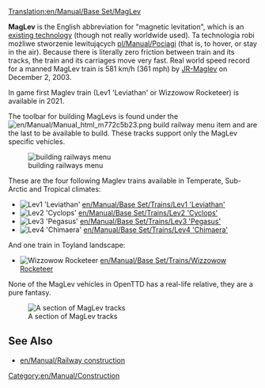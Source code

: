 [[Translation:en/Manual/Base Set/MagLev]]
{{en/Manual/Base Set/Types of railways}}

'''MagLev''' is the English abbreviation for "magnetic levitation", which is an [http://en.wikipedia.org/wiki/Maglev existing technology] (though not really worldwide used). Ta technologia robi możliwe stworzenie lewitujących [[pl/Manual/Pociągi]] (that is, to hover, or stay in the air). Because there is literally zero friction between train and its tracks, the train and its carriages move very fast. Real world speed record for a manned MagLev train is 581 km/h (361 mph) by [http://en.wikipedia.org/wiki/JR–Maglev JR-Maglev] on December 2, 2003.

In game first Maglev train (Lev1 'Leviathan' or Wizzowow Rocketeer) is available in 2021.

The toolbar for building MagLevs is found under the [[File:en/Manual/Manual html m772c5b23.png]] build railway menu item and are the last to be available to build. These tracks support only the MagLev specific vehicles.

[[File:en/Manual/Openttd-rail1.png|none|building railways menu]]

These are the four following Maglev trains available in Temperate, Sub-Arctic and Tropical climates:
*[[File:en/Manual/Base Set/Trains/Lev1leviathan.png|Lev1 'Leviathan']] [[en/Manual/Base Set/Trains/Lev1 'Leviathan']]
*[[File:en/Manual/Base Set/Trains/Lev2cyclops.png|Lev2 'Cyclops']] [[en/Manual/Base Set/Trains/Lev2 'Cyclops']]
*[[File:en/Manual/Base Set/Trains/Lev3pegasus.png|Lev3 'Pegasus']] [[en/Manual/Base Set/Trains/Lev3 'Pegasus']]
*[[File:en/Manual/Base Set/Trains/Lev4chimaerarhead.png|Lev4 'Chimaera']] [[en/Manual/Base Set/Trains/Lev4 'Chimaera']]
And one train in Toyland landscape:
*[[File:en/Manual/Base Set/Trains/Wizzowowrocketeer.png|Wizzowow Rocketeer]] [[en/Manual/Base Set/Trains/Wizzowow Rocketeer]]

None of the MagLev vehicles in OpenTTD has a real-life relative, they are a pure fantasy.

[[File:en/Manual/Base Set/MaglevTemp.png|none|frame|A section of MagLev tracks]]

==See Also==
*[[en/Manual/Railway construction]]

[[Category:en/Manual/Construction]]